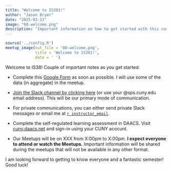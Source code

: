 ```yaml
---
title: "Welcome to IS381!"
author: "Jason Bryer"
date: "2025-03-13"
image: "00-welcome.png"
description: "Important information on how to get started with this course. Please read this post carefully."
---
```


```r
source('../config.R')
meetup_image(out_file = '00-welcome.png',
			 title = 'Welcome to IS381!',
			 date = ' ')
```


Welcome to IS38! Couple of important notes as you get started:

* Complete this [Google Form](`r formative_assessment`) as soon as possible. I will use some of the data (in aggregate) in the meetup.

* [Join the Slack channel by clicking here](`r slack_invite_link`) (or use your @sps.cuny.edu email address). This will be our primary mode of communication. 

* For private communications, you can either send private Slack messages or email me at [`r instructor_email`](mailto:`r paste0(instructor_email, '?subject=', course)`).

* Complete the self-regulated learning assessment in DAACS. Visit [cuny.daacs.net](https://cuny.daacs.net) and sign-in using your CUNY acocunt.

* Our Meetups will be on XXX from X:00pm to X:00pm. **I expect everyone to attend or watch the Meetups.** Important information will be shared during the meetups that will not be available in any other format.

I am looking forward to getting to know everyone and a fantastic semester! Good luck!

